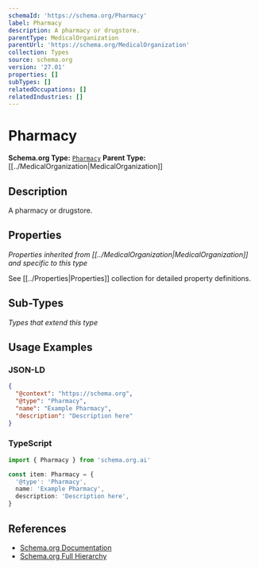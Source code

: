 ```yaml
---
schemaId: 'https://schema.org/Pharmacy'
label: Pharmacy
description: A pharmacy or drugstore.
parentType: MedicalOrganization
parentUrl: 'https://schema.org/MedicalOrganization'
collection: Types
source: schema.org
version: '27.01'
properties: []
subTypes: []
relatedOccupations: []
relatedIndustries: []
---
```

# Pharmacy

**Schema.org Type:** [`Pharmacy`](https://schema.org/Pharmacy)
**Parent Type:** [[../MedicalOrganization|MedicalOrganization]]

## Description

A pharmacy or drugstore.

## Properties

*Properties inherited from [[../MedicalOrganization|MedicalOrganization]] and specific to this type*

See [[../Properties|Properties]] collection for detailed property definitions.

## Sub-Types

*Types that extend this type*

## Usage Examples

### JSON-LD

```json
{
  "@context": "https://schema.org",
  "@type": "Pharmacy",
  "name": "Example Pharmacy",
  "description": "Description here"
}
```

### TypeScript

```typescript
import { Pharmacy } from 'schema.org.ai'

const item: Pharmacy = {
  '@type': 'Pharmacy',
  name: 'Example Pharmacy',
  description: 'Description here',
}
```

## References

- [Schema.org Documentation](https://schema.org/Pharmacy)
- [Schema.org Full Hierarchy](https://schema.org/docs/full.html)
